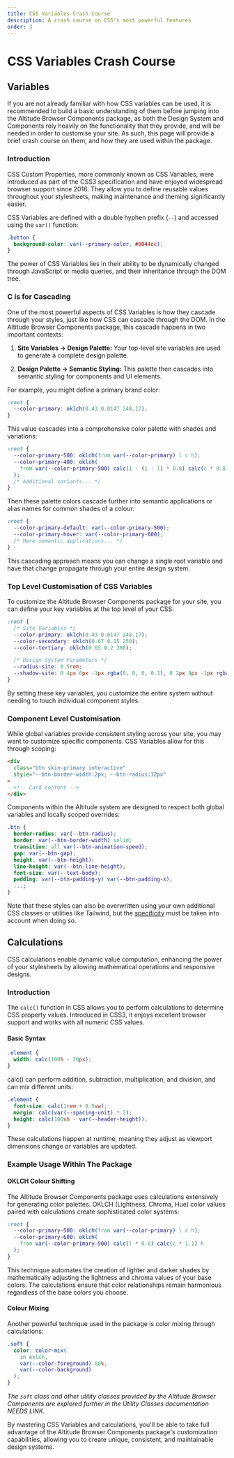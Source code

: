 ```yaml
---
title: CSS Variables Crash Course
description: A crash course on CSS's most powerful features
order: 3
---
```


# CSS Variables Crash Course

## Variables

If you are not already familiar with how CSS variables can be used, it is recommended to build a basic understanding of them before jumping into the Altitude Browser Components package, as both the Design System and Components rely heavily on the functionality that they provide, and will be needed in order to customise your site. As such, this page will provide a brief crash course on them, and how they are used within the package.

### Introduction

CSS Custom Properties, more commonly known as CSS Variables, were introduced as part of the CSS3 specification and have enjoyed widespread browser support since 2016. They allow you to define reusable values throughout your stylesheets, making maintenance and theming significantly easier.

CSS Variables are defined with a double hyphen prefix (`--`) and accessed using the `var()` function:

```css
.button {
  background-color: var(--primary-color, #0044cc);
}
```

The power of CSS Variables lies in their ability to be dynamically changed through JavaScript or media queries, and their inheritance through the DOM tree.

### C is for Cascading

One of the most powerful aspects of CSS Variables is how they cascade through your styles, just like how CSS can cascade through the DOM. In the Altitude Browser Components package, this cascade happens in two important contexts:

1. **Site Variables → Design Palette:** Your top-level site variables are used to generate a complete design palette.

2. **Design Palette → Semantic Styling:** This palette then cascades into semantic styling for components and UI elements.

For example, you might define a primary brand color:

```css
:root {
  --color-primary: oklch(0.43 0.0147 248.17);
}
```

This value cascades into a comprehensive color palette with shades and variations:

```css
:root {
  --color-primary-500: oklch(from var(--color-primary) l c h);
  --color-primary-400: oklch(
    from var(--color-primary-500) calc(1 - (1 - l) * 0.6) calc(c * 0.8) h
  );
  /* Additional variants... */
}
```

Then these palette colors cascade further into semantic applications or alias names for common shades of a colour:

```css
:root {
  --color-primary-default: var(--color-primary-500);
  --color-primary-hover: var(--color-primary-600);
  /* More semantic applications... */
}
```

This cascading approach means you can change a single root variable and have that change propagate through your entire design system.

### Top Level Customisation of CSS Variables

To customize the Altitude Browser Components package for your site, you can define your key variables at the top level of your CSS:

```css
:root {
  /* Site Variables */
  --color-primary: oklch(0.43 0.0147 248.17);
  --color-secondary: oklch(0.67 0.15 250);
  --color-tertiary: oklch(0.65 0.2 300);

  /* Design System Parameters */
  --radius-site: 0.5rem;
  --shadow-site: 0 4px 6px -1px rgba(0, 0, 0, 0.1), 0 2px 4px -1px rgba(0, 0, 0, 0.06);
}
```

By setting these key variables, you customize the entire system without needing to touch individual component styles.

### Component Level Customisation

While global variables provide consistent styling across your site, you may want to customize specific components. CSS Variables allow for this through scoping:

```html
<div
  class="btn skin-primary interactive"
  style="--btn-border-width:2px; --btn-radius:12px"
>
  <!-- Card content -->
</div>
```

Components within the Altitude system are designed to respect both global variables and locally scoped overrides:

```css
.btn {
  border-radius: var(--btn-radius);
  border: var(--btn-border-width) solid;
  transition: all var(--btn-animation-speed);
  gap: var(--btn-gap);
  height: var(--btn-height);
  line-height: var(--btn-line-height);
  font-size: var(--text-body);
  padding: var(--btn-padding-y) var(--btn-padding-x);
  ...;
}
```

Note that these styles can also be overwritten using your own additional CSS classes or utilities like Tailwind, but the [specificity](https://www.w3schools.com/css/css_specificity.asp) must be taken into account when doing so.

## Calculations

CSS calculations enable dynamic value computation, enhancing the power of your stylesheets by allowing mathematical operations and responsive designs.

### Introduction

The `calc()` function in CSS allows you to perform calculations to determine CSS property values. Introduced in CSS3, it enjoys excellent browser support and works with all numeric CSS values.

#### Basic Syntax

```css
.element {
  width: calc(100% - 20px);
}
```

calc() can perform addition, subtraction, multiplication, and division, and can mix different units:

```css
.element {
  font-size: calc(1rem + 0.5vw);
  margin: calc(var(--spacing-unit) * 2);
  height: calc(100vh - var(--header-height));
}
```

These calculations happen at runtime, meaning they adjust as viewport dimensions change or variables are updated.

### Example Usage Within The Package

#### OKLCH Colour Shifting

The Altitude Browser Components package uses calculations extensively for generating color palettes. OKLCH (Lightness, Chroma, Hue) color values paired with calculations create sophisticated color systems:

```css
:root {
  --color-primary-500: oklch(from var(--color-primary) l c h);
  --color-primary-600: oklch(
    from var(--color-primary-500) calc(l * 0.8) calc(c * 1.1) h
  );
}
```

This technique automates the creation of lighter and darker shades by mathematically adjusting the lightness and chroma values of your base colors. The calculations ensure that color relationships remain harmonious regardless of the base colors you choose.

#### Colour Mixing

Another powerful technique used in the package is color mixing through calculations:

```css
.soft {
  color: color-mix(
    in oklch,
    var(--color-foreground) 60%,
    var(--color-background)
  );
}
```

_The `soft` class and other utility classes provided by the Altitude Browser Components are explored further in the Utility Classes documentation NEEDS LINK._

By mastering CSS Variables and calculations, you'll be able to take full advantage of the Altitude Browser Components package's customization capabilities, allowing you to create unique, consistent, and maintainable design systems.
